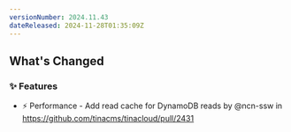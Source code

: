 ```yaml
---
versionNumber: 2024.11.43
dateReleased: 2024-11-28T01:35:09Z
---
```


<!-- Release notes generated using configuration in .github/release.yml at main -->

## What's Changed
### ✨ Features
* ⚡ Performance - Add read cache for DynamoDB reads by @ncn-ssw in https://github.com/tinacms/tinacloud/pull/2431



